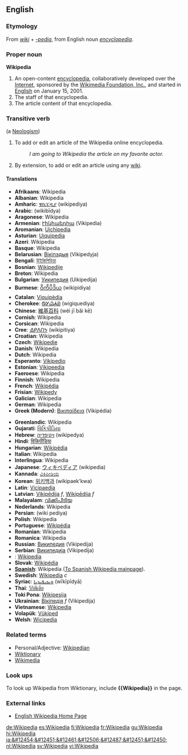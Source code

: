 ==English==
{{Wikipedia}}
===Etymology===
From ''[[wiki]]'' + ''[[-pedia]]'', from English noun ''[[encyclopedia]]''.

===Proper noun===
'''Wikipedia'''

# An open-content [[encyclopedia]], collaboratively developed over the [[Internet]], sponsored by the [[Wikimedia Foundation, Inc.]], and started in [[English]] on January 15, 2001.
# The staff of that encyclopedia.
# The article content of that encyclopedia.

===Transitive verb===
{{en-infl-reg-consonant|Wikipedia||}} (a [[Neologism]])
#To add or edit an article of the Wikipedia online encyclopedia.
#:''I am going to Wikipedia the article on my favorite actor.''
#By extension, to add or edit an article using any [[wiki]].

==== Translations ====
{{top}}
*'''Afrikaans''': Wikipedia
*'''Albanian''': Wikipedia
*'''Amharic''': [[ዊኪፔዲያ]] (wikipediya)
*'''Arabic''': {{ARchar|[[ويكيبيديا]]}} (wikibīdya)
*'''Aragonese''': Wikipedia
*'''Armenian''': [[Ւիկիպեդիա]] (Vikipedia)
*'''Aromanian''': [[Uichipedia]]
*'''Asturian''': [[Uiquipedia]]
*'''Azeri''': Wikipedia
*'''Basque''': Wikipedia
*'''Belarusian''': [[Вікіпэдыя]] (Vikipedyja)
*'''Bengali''': [[উইকিপিডিয়া]] {{IPAchar|(uikipiḍiyā)}}
*'''Bosnian''': [[Wikipedije]]
*'''Breton''': Wikipedia
*'''Bulgarian''': [[Уикипедия]] (Uikipedija)
*'''Burmese''': [[ဝိကိပိဒိယ]] (wikipidiya)
*'''Catalan''': [[Viquipèdia]]
*'''Cherokee''': [[ᏫᎩᏇᏗᏯ]] (wigiquediya)
*'''Chinese''': [[維基百科]] (wéi jī bǎi kē)
*'''Cornish''': Wikipedia
*'''Corsican''': Wikipedia
*'''Cree''': [[ᐎᑭᐱᑎᔭ]] (wikipitiya)
*'''Croatian''': Wikipedia
*'''Czech''': [[Wikipedie]]
*'''Danish''': Wikipedia
*'''Dutch''': Wikipedia
*'''Esperanto''': [[Vikipedio]]
*'''Estonian''': [[Vikipeedia]]
*'''Faeroese''': Wikipedia
*'''Finnish''': Wikipedia
*'''French''': [[Wikipédia]]
*'''Frisian''': [[Wikipedy]]
*'''Galician''': Wikipedia
*'''German''': Wikipedia
*'''Greek (Modern)''': [[Βικιπαίδεια]] (Vikipédia)
{{mid}}
*'''Greenlandic''': Wikipedia
*'''Gujarati''': [[વિકિપીડિયા]] {{IPAchar|(vikipīḍiyā)}}
*'''Hebrew''': [[ויקיפדיה]] (wikipedya)
*'''Hindi''': [[विकिपीडिया]] {{IPAchar|(vikipīḍiyā)}}
*'''Hungarian''': [[Wikipédia]]
*'''Italian''': Wikipedia
*'''Interlingua''': Wikipedia
*'''Japanese''': [[ウィキペディア]] (wikipedia)
*'''Kannada''': [[ವಿಕಿಪೀಡಿಯ]]
*'''Korean''': [[위키백과]] (wikipaek’kwa)
*'''Latin''': [[Vicipaedia]]
*'''Latvian''': [[Vikipēdija]] ''f'', [[Wikipēdija]] ''f''
*'''Malayalam''': [[വിക്കിപീടിയ]] {{IPAchar|(vikkipīṭiya)}}
*'''Nederlands''': Wikipedia
*'''Persian''': {{FAchar|[[ویکی پدیا]]}} (wiki&nbsp;pediya)
*'''Polish''': Wikipedia
*'''Portuguese''': [[Wikipédia]]
*'''Romanian''': Wikipedia
*'''Romanica''': Wikipedia
*'''Russian''': [[Википедия]] (Vikipedija)
*'''Serbian''': [[Википедија]] (Vikipedija)
*'''{{scn}}''': [[Wikipedia]]
*'''Slovak''': [[Wikipédia]]
*'''[[Spanish]]''': Wikipedia ([[:w:es:portada|To Spanish Wikipedia mainpage]]).
*'''Swedish''': [[Wikipedia]] ''c''
*'''Syriac''': [[ܘܝܟܝܦܝܕܝܐ]] (wīkīpīdyā)
*'''Thai''': [[วิกิพีเดีย]]
*'''Toki Pona''': [[Wikipesija]]
*'''Ukrainian''': [[Вікіпедія]] ''f'' (Vikipedija)
*'''Vietnamese''': [[#Vietnamese|Wikipedia]]
*'''Volapük''': [[Vükiped]]
*'''Welsh''': [[Wicipedia]]
{{bottom}}

===Related terms===
*Personal/Adjective: [[Wikipedian]]
*[[Wiktionary]]
*[[Wikimedia]]

===Look ups===
To look up Wikipedia from Wiktionary, include '''<nowiki>{{Wikipedia}}</nowiki>''' in the page.

===External links===
*[[w:Main Page|English Wikipedia Home Page]]
[[de:Wikipedia]]
[[es:Wikipedia]]
[[fi:Wikipedia]]
[[fr:Wikipedia]]
[[gu:Wikipedia]]
[[hi:Wikipedia]]
[[ja:&#12454;&#12451;&#12461;&#12506;&#12487;&#12451;&#12450;]]
[[nl:Wikipedia]]
[[sv:Wikipedia]]
[[vi:Wikipedia]]